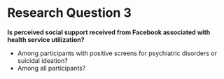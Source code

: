 # Research Question 3

**Is perceived social support received from Facebook associated with health service utilization?**

* Among participants with positive screens for psychiatric disorders or suicidal ideation?
* Among all participants?
